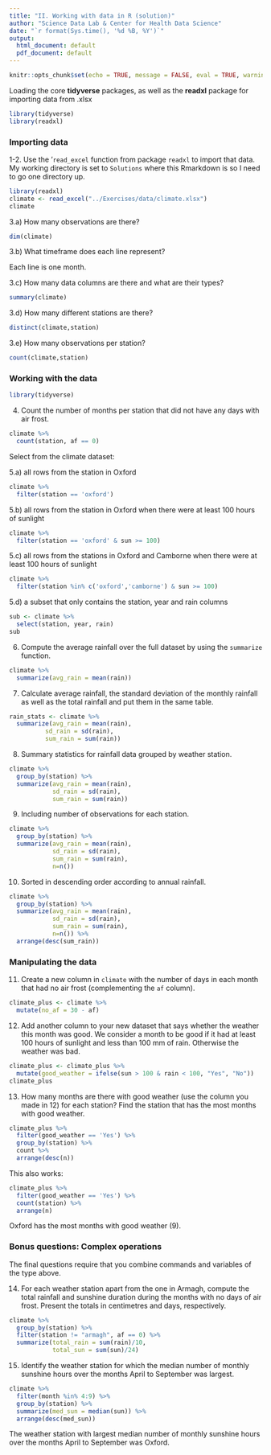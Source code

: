 ```yaml
---
title: "II. Working with data in R (solution)"
author: "Science Data Lab & Center for Health Data Science"
date: "`r format(Sys.time(), '%d %B, %Y')`"
output:
  html_document: default
  pdf_document: default
---
```


```r
knitr::opts_chunk$set(echo = TRUE, message = FALSE, eval = TRUE, warning = FALSE)
```

Loading the core **tidyverse** packages, as well as the **readxl** package for importing data from .xlsx

```r
library(tidyverse)
library(readxl)
```

### Importing data

1-2. Use the '`read_excel` function from package `readxl` to import that data. My working directory is set to `Solutions` where this Rmarkdown is so I need to go one directory up.  

```r
library(readxl)
climate <- read_excel("../Exercises/data/climate.xlsx")
climate
```

3.a) How many observations are there?

```r
dim(climate)
```

3.b) What timeframe does each line represent?

Each line is one month.

3.c) How many data columns are there and what are their types?

```r
summary(climate)
```

3.d) How many different stations are there?

```r
distinct(climate,station)
```

3.e) How many observations per station?

```r
count(climate,station)
```


### Working with the data

```r
library(tidyverse)
```

4. Count the number of months per station that did not have any days with air frost.

```r
climate %>%
  count(station, af == 0)
```



Select from the climate dataset:

5.a) all rows from the station in Oxford

```r
climate %>%
  filter(station == 'oxford')
```

5.b) all rows from the station in Oxford when there were at least 100 hours of sunlight

```r
climate %>%
  filter(station == 'oxford' & sun >= 100)
```


5.c) all rows from the stations in Oxford and Camborne when there were at least 100 hours of sunlight 

```r
climate %>%
  filter(station %in% c('oxford','camborne') & sun >= 100)
```

5.d) a subset that only contains the station, year and rain columns

```r
sub <- climate %>%
  select(station, year, rain)
sub
```

6. Compute the average rainfall over the full dataset by using the `summarize` function.

```r
climate %>%
  summarize(avg_rain = mean(rain))
```

7. Calculate average rainfall, the standard deviation of the monthly rainfall as well as the total rainfall and put them in the same table. 

```r
rain_stats <- climate %>%
  summarize(avg_rain = mean(rain),
          sd_rain = sd(rain),
          sum_rain = sum(rain))
```

8. Summary statistics for rainfall data grouped by weather station.

```r
climate %>%
  group_by(station) %>% 
  summarize(avg_rain = mean(rain),
            sd_rain = sd(rain),
            sum_rain = sum(rain))
```

9. Including number of observations for each station.

```r
climate %>%
  group_by(station) %>% 
  summarize(avg_rain = mean(rain),
            sd_rain = sd(rain),
            sum_rain = sum(rain),
            n=n())
```
    
10. Sorted in descending order according to annual rainfall.    
 
```r
climate %>%
  group_by(station) %>% 
  summarize(avg_rain = mean(rain),
            sd_rain = sd(rain),
            sum_rain = sum(rain),
            n=n()) %>% 
  arrange(desc(sum_rain))
```


### Manipulating the data



11. Create a new column in `climate` with the number of days in each month that had no air frost (complementing the `af` column).

```r
climate_plus <- climate %>%
  mutate(no_af = 30 - af)
```

12. Add another column to your new dataset that says whether the weather this month was good. We consider a month to be good if it had at least 100 hours of sunlight and less than 100 mm of rain. Otherwise the weather was bad.

```r
climate_plus <- climate_plus %>%
  mutate(good_weather = ifelse(sun > 100 & rain < 100, "Yes", "No"))
climate_plus
```

13. How many months are there with good weather (use the column you made in 12) for each station? Find the station that has the most months with good weather.

```r
climate_plus %>%
  filter(good_weather == 'Yes') %>%
  group_by(station) %>%
  count %>%
  arrange(desc(n))
```

This also works:

```r
climate_plus %>%
  filter(good_weather == 'Yes') %>%
  count(station) %>%
  arrange(n)
```

Oxford has the most months with good weather (9).

### Bonus questions: Complex operations

The final questions require that you combine commands and variables of the type above.

14. For each weather station apart from the one in Armagh, compute the total rainfall and sunshine duration during the months with no days of air frost. Present the totals in centimetres and days, respectively.


```r
climate %>% 
  group_by(station) %>% 
  filter(station != "armagh", af == 0) %>% 
  summarize(total_rain = sum(rain)/10,
            total_sun = sum(sun)/24)
```


15. Identify the weather station for which the median number of monthly sunshine hours over the months April to September was largest.


```r
climate %>% 
  filter(month %in% 4:9) %>% 
  group_by(station) %>% 
  summarize(med_sun = median(sun)) %>% 
  arrange(desc(med_sun))
```

The weather station with largest median number of monthly sunshine hours over the months April to September was Oxford.
